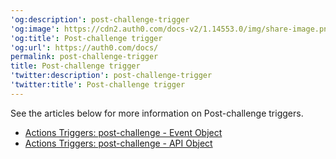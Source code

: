 ---
'og:description': post-challenge-trigger
'og:image': https://cdn2.auth0.com/docs-v2/1.14553.0/img/share-image.png
'og:title': Post-challenge trigger
'og:url': https://auth0.com/docs/
permalink: post-challenge-trigger
title: Post-challenge trigger
'twitter:description': post-challenge-trigger
'twitter:title': Post-challenge trigger
---
See the articles below for more information on Post-challenge triggers.

* [Actions Triggers: post-challenge - Event Object](/docs/customize/actions/explore-triggers/password-reset-triggers/post-challenge-trigger/post-challenge-event-object)
* [Actions Triggers: post-challenge - API Object](/docs/customize/actions/explore-triggers/password-reset-triggers/post-challenge-trigger/post-challenge-api-object)